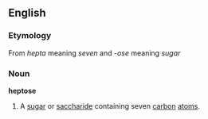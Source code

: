 ==English==
===Etymology===
From '' hepta '' meaning '' seven '' and ''-ose'' meaning ''sugar'' 
===Noun===
{{wikipedia}}
''' heptose '''
#{{chemistry}} A [[sugar]] or [[saccharide]] containing seven [[carbon]] [[atom]]s.